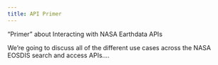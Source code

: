 ```yaml
---
title: API Primer 
---
```


"Primer" about Interacting with NASA Earthdata APIs

We're going to discuss all of the different use cases across the NASA EOSDIS search and access APIs....
